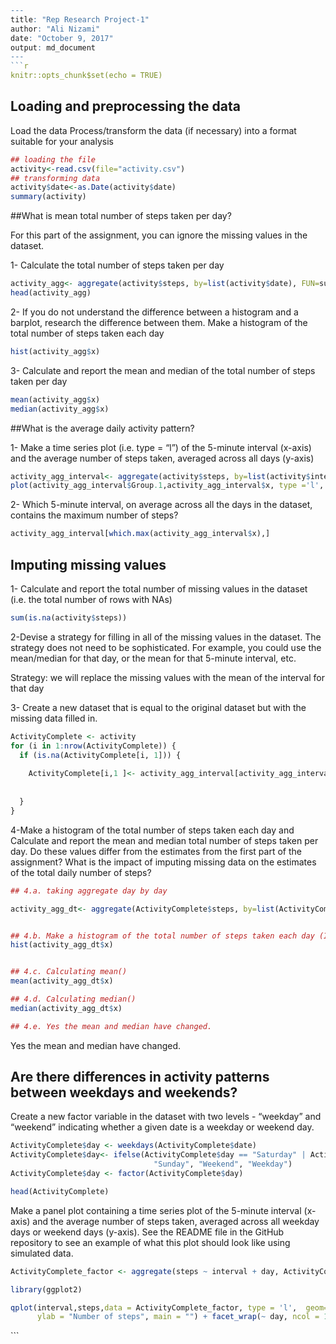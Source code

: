 
```r
---
title: "Rep Research Project-1"
author: "Ali Nizami"
date: "October 9, 2017"
output: md_document
---
```r
knitr::opts_chunk$set(echo = TRUE)
```


## Loading and preprocessing the data
Load the data 
Process/transform the data (if necessary) into a format suitable for your analysis


```r
## loading the file
activity<-read.csv(file="activity.csv")
## transforming data
activity$date<-as.Date(activity$date)
summary(activity)

```


##What is mean total number of steps taken per day?

For this part of the assignment, you can ignore the missing values in the dataset.

1- Calculate the total number of steps taken per day

```r
activity_agg<- aggregate(activity$steps, by=list(activity$date), FUN=sum, na.rm=TRUE )
head(activity_agg)
```

2- If you do not understand the difference between a histogram and a barplot, research the difference between them. Make a histogram of the total number of steps taken each day

```r
hist(activity_agg$x)

```


3- Calculate and report the mean and median of the total number of steps taken per day

```r
mean(activity_agg$x)
median(activity_agg$x)

```


##What is the average daily activity pattern?

1- Make a time series plot (i.e. type = "l") of the 5-minute interval (x-axis) and the average number of steps taken, averaged across all days (y-axis)


```r
activity_agg_interval<- aggregate(activity$steps, by=list(activity$interval), FUN=mean, na.rm=TRUE )
plot(activity_agg_interval$Group.1,activity_agg_interval$x, type ='l', nx='1')

```


2- Which 5-minute interval, on average across all the days in the dataset, contains the maximum number of steps?

```r
activity_agg_interval[which.max(activity_agg_interval$x),]

```


## Imputing missing values

1- Calculate and report the total number of missing values in the dataset (i.e. the total number of rows with NAs)

```r
sum(is.na(activity$steps))

```

2-Devise a strategy for filling in all of the missing values in the dataset. The strategy does not need to be sophisticated. For example, you could use the mean/median for that day, or the mean for that 5-minute interval, etc.

Strategy: we will replace the missing values with the mean of the interval for that day


3- Create a new dataset that is equal to the original dataset but with the missing data filled in.

```r

ActivityComplete <- activity  
for (i in 1:nrow(ActivityComplete)) {
  if (is.na(ActivityComplete[i, 1])) {
    
    ActivityComplete[i,1 ]<- activity_agg_interval[activity_agg_interval$Group.1==ActivityComplete$interval[i],2]
      
    
  }
}
```

4-Make a histogram of the total number of steps taken each day and Calculate and report the mean and median total number of steps taken per day. Do these values differ from the estimates from the first part of the assignment? What is the impact of imputing missing data on the estimates of the total daily number of steps?

```r
## 4.a. taking aggregate day by day

activity_agg_dt<- aggregate(ActivityComplete$steps, by=list(ActivityComplete$date), FUN=sum, na.rm=TRUE )


## 4.b. Make a histogram of the total number of steps taken each day (Imputed)
hist(activity_agg_dt$x)


## 4.c. Calculating mean()
mean(activity_agg_dt$x)

## 4.d. Calculating median()
median(activity_agg_dt$x)

## 4.e. Yes the mean and median have changed.


```


Yes the mean and median have changed.


## Are there differences in activity patterns between weekdays and weekends?

Create a new factor variable in the dataset with two levels - "weekday" and "weekend" indicating whether a given date is a weekday or weekend day.

```r
ActivityComplete$day <- weekdays(ActivityComplete$date)
ActivityComplete$day<- ifelse(ActivityComplete$day == "Saturday" | ActivityComplete$day == 
                                "Sunday", "Weekend", "Weekday")
ActivityComplete$day <- factor(ActivityComplete$day)

head(ActivityComplete)

```

Make a panel plot containing a time series plot  of the 5-minute interval (x-axis) and the average number of steps taken, averaged across all weekday days or weekend days (y-axis). See the README file in the GitHub repository to see an example of what this plot should look like using simulated data.

```r
ActivityComplete_factor <- aggregate(steps ~ interval + day, ActivityComplete, mean)

library(ggplot2)

qplot(interval,steps,data = ActivityComplete_factor, type = 'l',  geom=c("line"),xlab = "Interval", 
      ylab = "Number of steps", main = "") + facet_wrap(~ day, ncol = 1)


```
```

